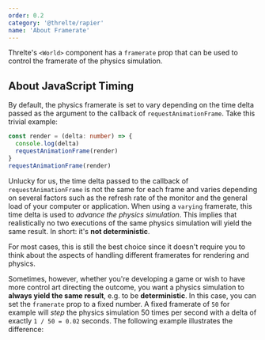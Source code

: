 ```yaml
---
order: 0.2
category: '@threlte/rapier'
name: 'About Framerate'
---
```


Threlte's `<World>` component has a `framerate` prop that can be used to control
the framerate of the physics simulation.

## About JavaScript Timing

By default, the physics framerate is set to vary depending on the time delta
passed as the argument to the callback of `requestAnimationFrame`. Take this
trivial example:

```ts
const render = (delta: number) => {
  console.log(delta)
  requestAnimationFrame(render)
}
requestAnimationFrame(render)
```

Unlucky for us, the time delta passed to the callback of `requestAnimationFrame`
is not the same for each frame and varies depending on several factors such as
the refresh rate of the monitor and the general load of your computer or
application. When using a `varying` framerate, this time delta is used to
_advance the physics simulation_. This implies that realistically no two
executions of the same physics simulation will yield the same result. In short:
it's **not deterministic**.

For most cases, this is still the best choice since it doesn't require you to
think about the aspects of handling different framerates for rendering and
physics.

Sometimes, however, whether you're developing a game or wish to have more control art
directing the outcome, you want a physics simulation to **always yield the same
result**, e.g. to be **deterministic**. In this case, you can set the `framerate`
prop to a fixed number. A fixed framerate of `50` for example will _step_ the
physics simulation 50 times per second with a delta of exactly `1 / 50 = 0.02`
seconds. The following example illustrates the difference:

<Example
  path="rapier/framerate"
  hideCode
/>
